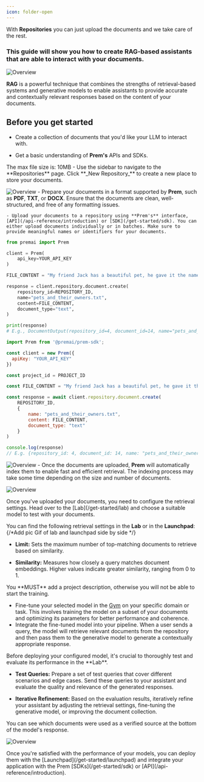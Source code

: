 ```yaml
---
icon: folder-open
---
```


With **Repositories** you can just upload the documents and we take care of the rest. 

### This guide will show you how to create **RAG-based** assistants that are able to interact with your documents. 

<img
  src="https://static.premai.io/prem-saas-docs/repositories-guide/repositoriesDocumentPage.png"
  alt="Overview"
/>

**RAG** is a powerful technique that combines the strengths of retrieval-based systems and generative models to enable assistants to provide accurate and contextually relevant responses based on the content of your documents.



## Before you get started

- Create a collection of documents that you'd like your LLM to interact with.

- Get a basic understanding of **Prem's** APIs and SDKs.

<Steps>
  <Step title="Create A Repository and Upload Your Documents">
  <Tip>
    The max file size is: 10MB
  </Tip>
    - Use the sidebar to navigate to the **Repositories** page. Click **_New Repository_** to create a new place to store your documents. 

<img
  src="https://static.premai.io/prem-saas-docs/repositories-guide/repoSidebar.gif"
  alt="Overview"
/>
    - Prepare your documents in a format supported by **Prem**, such as **PDF**, **TXT**, or **DOCX**. Ensure that the documents are clean, well-structured, and free of any formatting issues.

    - Upload your documents to a repository using **Prem's** interface, [API](/api-reference/introduction) or [SDK](/get-started/sdk). You can either upload documents individually or in batches. Make sure to provide meaningful names or identifiers for your documents.
<CodeGroup>

```python Python
from premai import Prem

client = Prem(
    api_key=YOUR_API_KEY
)

FILE_CONTENT = "My friend Jack has a beautiful pet, he gave it the name Sparky, [...]"

response = client.repository.document.create(
	repository_id=REPOSITORY_ID,
	name="pets_and_their_owners.txt",
	content=FILE_CONTENT,
	document_type="text",
)

print(response)
# E.g., DocumentOutput(repository_id=4, document_id=14, name="pets_and_their_owners.txt", type="text", status="UPLOADED", chunk_count=0, error=None)
```

```javascript JavaScript
import Prem from '@premai/prem-sdk';

const client = new Prem({
  apiKey: "YOUR_API_KEY"
})

const project_id = PROJECT_ID

const FILE_CONTENT = "My friend Jack has a beautiful pet, he gave it the name Sparky, [...]"

const response = await client.repository.document.create(
    REPOSITORY_ID,
    {
        name: "pets_and_their_owners.txt",
        content: FILE_CONTENT,
        document_type: "text"
    }
)

console.log(response)
// E.g. {repository_id: 4, document_id: 14, name: "pets_and_their_owners.txt", type: "text", status: "UPLOADED", chunk_count: 0, error: null}
```



</CodeGroup>

<img
  src="https://static.premai.io/prem-saas-docs/repositories-guide/uploadDocs.gif"
  alt="Overview"
/>
    - Once the documents are uploaded, **Prem** will automatically index them to enable fast and efficient retrieval. 
  <Warning>
  The indexing process may take some time depending on the size and number of documents.  
  </Warning>
  
   <img
  src="https://static.premai.io/prem-saas-docs/repositories-guide/indexes.png"
  alt="Overview"
/>

    
  </Step>
  <Step title="Choose a Model and Configure Retrieval Settings">
  Once you've uploaded your documents, you need to configure the retrieval settings. Head over to the [Lab](/get-started/lab) and choose a suitable model to test with your documents.
  
   You can find the following retrieval settings in the **Lab** or in the **Launchpad**:
{/*Add pic Gif of lab and launchpad side by side */}
  - **Limit:** Sets the maximum number of top-matching documents to retrieve based on similarity.
  
  - **Similarity:** Measures how closely a query matches document embeddings. Higher values indicate greater similarity, ranging from 0 to 1.
  
  </Step>

  <Step title ="Fine-tune the model with the Gym">

  <Warning>
    You **MUST** add a project description, otherwise you will not be able to start the training.
  </Warning>

  - Fine-tune your selected model in the [Gym](/get-started/gym) on your specific domain or task. This involves training the model on a subset of your documents and optimizing its parameters for better performance and coherence.
  - Integrate the fine-tuned model into your pipeline. When a user sends a query, the model will retrieve relevant documents from the repository and then pass them to the generative model to generate a contextually appropriate response.

  </Step>
  <Step title = "Testing and Evaluation">
Before deploying your configured model, it's crucial to thoroughly test and evaluate its performance in the **Lab**.

 - **Test Queries:** Prepare a set of test queries that cover different scenarios and edge cases. Send these queries to your assistant and evaluate the quality and relevance of the generated responses.

 - **Iterative Refinement:** Based on the evaluation results, iteratively refine your assistant by adjusting the retrieval settings, fine-tuning the generative model, or improving the document collection.
  
  <Note>You can see which documents were used as a verified source at the bottom of the model's response.</Note>
  
  <img
  src="https://static.premai.io/prem-saas-docs/repositories-guide/testRepo.png"
  alt="Overview"
/>
  
  </Step>

  <Step title = "Deployment and Integration">
  Once you're satisfied with the performance of your models, you can deploy them with the [Launchpad](/get-started/launchpad) and integrate your application with the Prem [SDKs](/get-started/sdk) or [API](/api-reference/introduction).
  </Step>

</Steps>